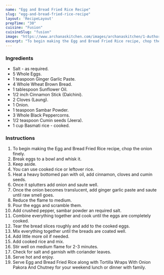 ---
name: "Egg and Bread Fried Rice Recipe"
slug: "egg-and-bread-fried-rice-recipe"
layout: 'RecipeLayout'
prepTime: "30"
cuisine: "Fusion"
cuisineSlug: "fusion"
image: "https://www.archanaskitchen.com/images/archanaskitchen/1-Author/swathynandhini/bread_friedrice.jpg"
excerpt: "To begin making the Egg and Bread Fried Rice recipe, chop the onion finely"
---

### Ingredients

- Salt - as required.
- 5 Whole Eggs.
- 1 teaspoon Ginger Garlic Paste.
- 4 Whole Wheat Brown Bread.
- 1 tablespoon Sunflower Oil.
- 1/2 inch Cinnamon Stick (Dalchini).
- 2 Cloves (Laung).
- 1 Onion.
- 1 teaspoon Sambar Powder.
- 3 Whole Black Peppercorns.
- 1/2 teaspoon Cumin seeds (Jeera).
- 1 cup Basmati rice - cooked.

### Instructions

1. To begin making the Egg and Bread Fried Rice recipe, chop the onion finely.
1. Break eggs to a bowl and whisk it.
1. Keep aside.
1. You can use cooked rice or leftover rice.
1. Heat a heavy bottomed pan with oil, add cinnamon, cloves and cumin seeds.
1. Once it splutters add onion and saute well.
1. Once the onion becomes translucent, add ginger garlic paste and saute until raw smell goes.
1. Reduce the flame to medium.
1. Pour the eggs and scramble them.
1. Add crushed pepper, sambar powder an required salt.
1. Combine everything together and cook until the eggs are completely cooked.
1. Tear the bread slices roughly and add to the cooked eggs.
1. Mix everything together until the breads are coated well.
1. Add little more oil if needed.
1. Add cooked rice and mix.
1. Stir well on medium flame for 2-3 minutes.
1. Check for salt and garnish with coriander leaves.
1. Serve hot and enjoy.
1. Serve Egg and Bread Fried Rice along with Tortilla Wraps With Onion Pakora And Chutney for your weekend lunch or dinner with family.

